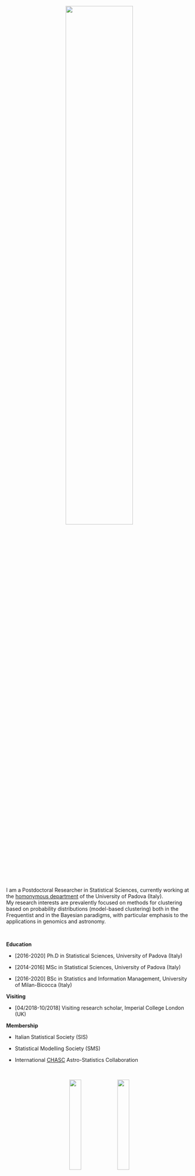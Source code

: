 <p align="center">
<img src="files/prato.jpg" style="width:60%">
</p>

&nbsp;   &nbsp;   &nbsp;

I am a Postdoctoral Researcher in Statistical Sciences, currently working at the [homonymous department](https://www.stat.unipd.it) of the University of Padova (Italy).  
My research interests are prevalently focused on methods for clustering based on probability distributions (model-based clustering) both in the Frequentist and in the Bayesian paradigms, with particular emphasis to the applications in genomics and astronomy.

&nbsp; 

**Education**

- [2016-2020] Ph.D in Statistical Sciences, University of Padova (Italy)

- [2014-2016] MSc in Statistical Sciences, University of Padova (Italy)

- [2016-2020] BSc in Statistics and Information Management, University of Milan-Bicocca (Italy)

**Visiting**

- [04/2018-10/2018] Visiting research scholar, Imperial College London (UK)

**Membership**

- Italian Statistical Society (SIS)

- Statistical Modelling Society (SMS)

- International [CHASC](International CHASC Astro-Statistics Collaboration) Astro-Statistics Collaboration 

&nbsp;   &nbsp;

<p align="center">
<img src="files/unipd.png" style="width:25%">
<img src="files/NCI.png" style="width:25%">
</p>
